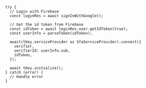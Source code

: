 ```tsx
try {
  // Login with Firebase
  const loginRes = await signInWithGoogle();

  // Get the id token from Firebase
  const idToken = await loginRes.user.getIdToken(true);
  const userInfo = parseToken(idToken);

  await(tKey.serviceProvider as SfaServiceProvider).connect({
    verifier,
    verifierId: userInfo.sub,
    idToken,
  });

  await tKey.initialize();
} catch (error) {
  // Handle error
}
```
